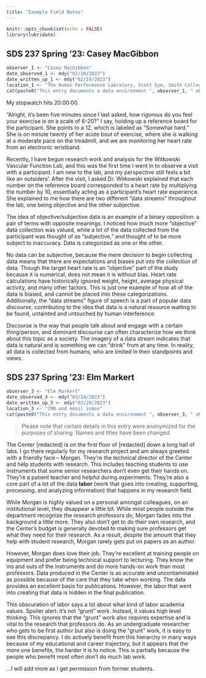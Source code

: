 ```yaml
---
title: "Example Field Notes"
---
```


```r
knitr::opts_chunk$set(echo = FALSE)
library(lubridate)
```


## SDS 237 Spring '23: Casey MacGibbon

```r
observer_1 <- "Casey MacGibbon"
date_observed_1 <- mdy("02/10/2023")
date_written_up_1 <- mdy("02/19/2023")
location_1 <- "The Human Performance Labratory, Scott Gym, Smith College"
cat(paste0("This entry documents a data environment ", observer_1, " observed on ", date_observed_1, " in ", location_1, ". The observations were written up on ", date_written_up_1, "."))
```

My stopwatch hits 20:00:00. 

"Alright, it’s been five minutes since I last asked, how rigorous do you feel your exercise is on a scale of 6-20?" I say, holding up a reference board for the participant. She points to a 12, which is labeled as "Somewhat hard." She is on minute twenty of her acute bout of exercise, where she is walking at a moderate pace on the treadmill, and we are monitoring her heart rate from an electronic wristband.

Recently, I have begun research work and analysis for the Witkowski Vascular Function Lab, and this was the first time I went in to observe a visit with a participant. I am new to the lab, and my perspective still feels a bit like an outsiders’. After the visit, I asked Dr. Witkowski explained that each number on the reference board corresponded to a heart rate by multiplying the number by 10, essentially acting as a participant’s heart rate experience. She explained to me how there are two different "data streams" throughout the lab, one being objective and the other subjective. 

The idea of objective/subjective data is an example of a binary opposition: a pair of terms with opposite meanings. I noticed how much more "objective" data collection was valued, while a lot of the data collected from the participant was thought of as "subjective," and thought of to be more subject to inaccuracy. Data is categorized as one or the other.
	
No data can be subjective, because the mere decision to begin collecting data means that there are expectations and biases put into the collection of data. Though the target heart rate is an "objective" part of the study because it is numerical, does not mean it is without bias. Heart rate calculations have historically ignored weight, height, average physical activity, and many other factors. This is just one example of how all of the data is biased, and cannot be placed into these categorizations.
Additionally, the "data streams" figure of speech is a part of popular data *discourse*, contributing to the idea that data is a natural resource waiting to be found, untainted and untouched by human interference.

Discourse is the way that people talk about and engage with a certain thing/person, and dominant discourse can often characterize how we think about this topic as a society. The imagery of a data stream indicates that data is natural and is something we can "drink" from at any time. In reality, all data is collected from humans, who are limited in their standpoints and views.

## SDS 237 Spring '23: Elm Markert

```r
observer_3 <- "Elm Markert"
date_observed_3 <- mdy("03/24/2023")
date_written_up_3 <- mdy("03/29/2023")
location_3 <- "CMB and email inbox"
cat(paste0("This entry documents a data environment ", observer_3, " observed on ", date_observed_3, " in ", location_3, ". The observations were written up on ", date_written_up_3, "."))
```

> Please note that certain details in this entry were anonymized for the purposes of sharing. Names and titles have been changed. 

The Center [redacted] is on the first floor of [redacted] down a long hall of labs. I go there regularly for my research project and am always greeted with a friendly face – Morgan. They're the technical director of the Center and help students with research. This includes teaching students to use instruments that some senior researchers don’t even get their hands on. They're a patient teacher and helpful during experiments. They're also a core part of a lot of the data **labor** (work that goes into creating, supporting, processing, and analyzing information) that happens in my research field.

While Morgan is highly valued on a personal amongst colleagues, on an institutional level, they disappear a little bit. While most people outside the department recognize the research professors do, Morgan fades into the background a little more. They also don't get to do their own research, and the Center's budget is generally devoted to making sure professors get what they need for their research. As a result, despite the amount that they help with student research, Morgan rarely gets put on papers as an author. 

However, Morgan does love their job. They're excellent at training people on equipment and prefer being technical support to lecturing. They know the ins and outs of the instruments and do more hands-on work than most professors. Data produced in the Center is as accurate and uncontaminated as possible because of the care that they take when working. The data provides an excellent basis for publications. However, the labor that went into creating that data is hidden in the final publication. 

This obscuration of labor says a lot about what kind of labor academia values. Spoiler alert: it’s not "grunt" work. Instead, it values high level thinking. This ignores that the "grunt" work also requires expertise and is vital to the research that professors do. As an undergraduate researcher who gets to be first author but also is doing the "grunt" work, it is easy to see this discrepancy. I do actively benefit from this hierarchy in many ways because of my educational and career trajectory, but it appears that the more one benefits, the harder it is to notice. This is partially because the people who benefit most often don’t do much lab work. 

...I will add more as I get permission from former students.